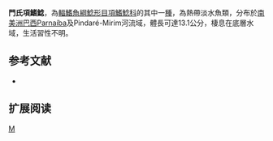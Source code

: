 {{Speciesbox 
| taxon = Auchenipterus menezesi
| authority =  [[Ferraris|Ferraris]] & [[Vari|Vari]], 1999
| status = NE
| status_system = IUCN3.1
}}
'''門氏項鰭鯰'''，為[[輻鰭魚綱|輻鰭魚綱]][[鯰形目|鯰形目]][[項鰭鯰科|項鰭鯰科]]的其中一[[種|種]]，為熱帶淡水魚類，分布於[[南美洲|南美洲]][[巴西|巴西]]Parnaíba及Pindaré-Mirim河流域，體長可達13.1公分，棲息在底層水域，生活習性不明。
==参考文献==
*{{FishBase_species|genus=Auchenipterus|species=menezesi |year=2015|month=5}}

== 扩展阅读 ==
{{refbegin}}
{{wikispecies-inline|Auchenipterus menezesi |門氏項鰭鯰}}
{{refend}}
{{Taxonbar|from=Q5602156}}

[[Category:項鰭鯰屬|M]]
